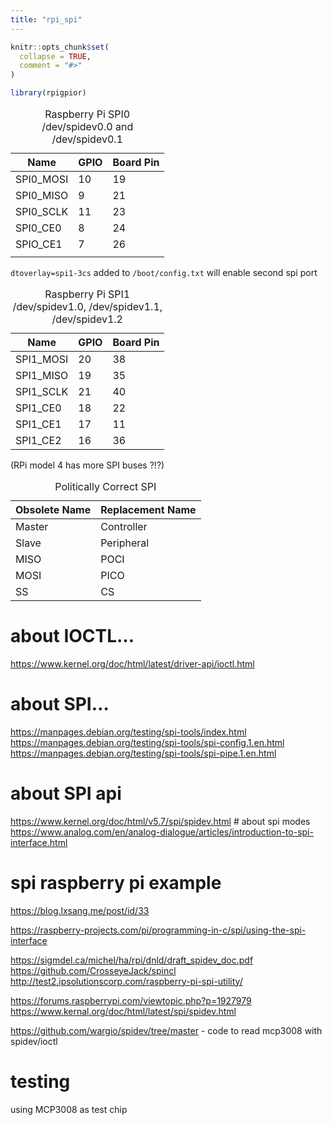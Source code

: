 ```yaml
---
title: "rpi_spi"
---
```


```r
knitr::opts_chunk$set(
  collapse = TRUE,
  comment = "#>"
)
```

```r
library(rpigpior)
```

| Name      | GPIO | Board Pin |
|-----------|------|-----------|
| SPI0_MOSI | 10   | 19        |
| SPI0_MISO | 9    | 21        |
| SPI0_SCLK | 11   | 23        |
| SPI0_CE0  | 8    | 24        |
| SPIO_CE1  | 7    | 26        |
|           |      |           |

: Raspberry Pi SPI0 /dev/spidev0.0 and /dev/spidev0.1

`dtoverlay=spi1-3cs` added to `/boot/config.txt` will enable second spi port

| Name      | GPIO | Board Pin |
|-----------|------|-----------|
| SPI1_MOSI | 20   | 38        |
| SPI1_MISO | 19   | 35        |
| SPI1_SCLK | 21   | 40        |
| SPI1_CE0  | 18   | 22        |
| SPI1_CE1  | 17   | 11        |
| SPI1_CE2  | 16   | 36        |

: Raspberry Pi SPI1 /dev/spidev1.0, /dev/spidev1.1, /dev/spidev1.2

(RPi model 4 has more SPI buses ?!?)

| Obsolete Name | Replacement Name |
|---------------|------------------|
| Master        | Controller       |
| Slave         | Peripheral       |
| MISO          | POCI             |
| MOSI          | PICO             |
| SS            | CS               |

: Politically Correct SPI

# about IOCTL...

<https://www.kernel.org/doc/html/latest/driver-api/ioctl.html>

# about SPI...

<https://manpages.debian.org/testing/spi-tools/index.html> <https://manpages.debian.org/testing/spi-tools/spi-config.1.en.html> <https://manpages.debian.org/testing/spi-tools/spi-pipe.1.en.html>

# about SPI api

<https://www.kernel.org/doc/html/v5.7/spi/spidev.html> \# about spi modes <https://www.analog.com/en/analog-dialogue/articles/introduction-to-spi-interface.html>

# spi raspberry pi example

<https://blog.lxsang.me/post/id/33>

<https://raspberry-projects.com/pi/programming-in-c/spi/using-the-spi-interface>

<https://sigmdel.ca/michel/ha/rpi/dnld/draft_spidev_doc.pdf> <https://github.com/CrosseyeJack/spincl> <http://test2.ipsolutionscorp.com/raspberry-pi-spi-utility/>

<https://forums.raspberrypi.com/viewtopic.php?p=1927979> <https://www.kernal.org/doc/html/latest/spi/spidev.html>

<https://github.com/wargio/spidev/tree/master> - code to read mcp3008 with spidev/ioctl

# testing

using MCP3008 as test chip
